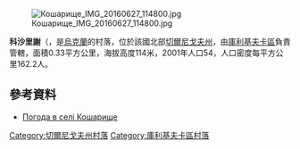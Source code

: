 [[Image:Кошарище_IMG_20160627_114800.jpg|right]]

{{coord|51|24|28|N|31|30|39|E|scale:100000|display=title}}

'''科沙里謝'''（{{lang-uk|Кошарище}}，是[[烏克蘭|烏克蘭]]的村落，位於該國北部[[切爾尼戈夫州|切爾尼戈夫州]]，由[[庫利基夫卡區|庫利基夫卡區]]負責管轄，面積0.33平方公里，海拔高度114米，2001年人口54，人口密度每平方公里162.2人。

==參考資料==
* [http://weather.in.ua/ua/chernigovskaja/11876 Погода в селі Кошарище] {{Wayback|url=http://weather.in.ua/ua/chernigovskaja/11876 |date=20160305210059 }}

[[Category:切爾尼戈夫州村落|Category:切爾尼戈夫州村落]]
[[Category:庫利基夫卡區村落|Category:庫利基夫卡區村落]]


{{Chernihiv-geo-stub}}